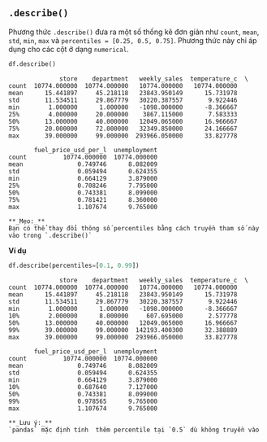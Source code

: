 ## `.describe()`

Phương thức `.describe()` đưa ra một số thống kê đơn giản như `count`, `mean`, `std`, `min`, `max` và `percentiles = [0.25, 0.5, 0.75]`. Phương thức này chỉ áp dụng cho các cột ở dạng `numerical`.

```python
df.describe()
```

```.python_output
              store    department   weekly_sales  temperature_c  \
count  10774.000000  10774.000000   10774.000000   10774.000000   
mean      15.441897     45.218118   23843.950149      15.731978   
std       11.534511     29.867779   30220.387557       9.922446   
min        1.000000      1.000000   -1098.000000      -8.366667   
25%        4.000000     20.000000    3867.115000       7.583333   
50%       13.000000     40.000000   12049.065000      16.966667   
75%       20.000000     72.000000   32349.850000      24.166667   
max       39.000000     99.000000  293966.050000      33.827778   

       fuel_price_usd_per_l  unemployment  
count          10774.000000  10774.000000  
mean               0.749746      8.082009  
std                0.059494      0.624355  
min                0.664129      3.879000  
25%                0.708246      7.795000  
50%                0.743381      8.099000  
75%                0.781421      8.360000  
max                1.107674      9.765000  
```

```block2
**_Mẹo:_**
Bạn có thể thay đổi thông số percentiles bằng cách truyền tham số này vào trong `.describe()`
```

**Ví dụ** 
```python
df.describe(percentiles=[0.1, 0.99])
```

```.python_output
              store    department   weekly_sales  temperature_c  \
count  10774.000000  10774.000000   10774.000000   10774.000000   
mean      15.441897     45.218118   23843.950149      15.731978   
std       11.534511     29.867779   30220.387557       9.922446   
min        1.000000      1.000000   -1098.000000      -8.366667   
10%        2.000000      8.000000     607.695000       2.577778   
50%       13.000000     40.000000   12049.065000      16.966667   
99%       39.000000     99.000000  142193.400300      32.388889   
max       39.000000     99.000000  293966.050000      33.827778   

       fuel_price_usd_per_l  unemployment  
count          10774.000000  10774.000000  
mean               0.749746      8.082009  
std                0.059494      0.624355  
min                0.664129      3.879000  
10%                0.687640      7.127000  
50%                0.743381      8.099000  
99%                0.978565      9.765000  
max                1.107674      9.765000   
``` 

```block2
**_Lưu ý:_** 
`pandas` mặc định tính  thêm percentile tại `0.5` dù không truyền vào 
``` 
